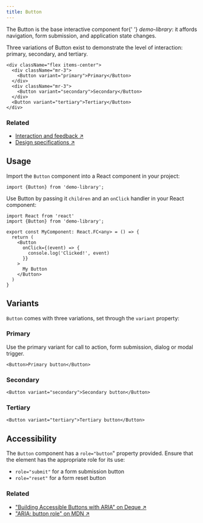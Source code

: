 ```yaml
---
title: Button
---
```


<p className="leading-snug text-xl">
  The Button is the base interactive component for{' '}
  <em>demo-library</em>: it affords navigation, form submission, and application
  state changes.
</p>

Three variations of Button exist to demonstrate the level of interaction: primary, secondary, and tertiary.

```tsx preview
<div className="flex items-center">
  <div className="mr-3">
    <Button variant="primary">Primary</Button>
  </div>
  <div className="mr-3">
    <Button variant="secondary">Secondary</Button>
  </div>
  <Button variant="tertiary">Tertiary</Button>
</div>
```

### Related

* [Interaction and feedback ↗](#)
* [Design specifications ↗](#)

## Usage

Import the `Button` component into a React component in your project:

```tsx
import {Button} from 'demo-library';
```

Use Button by passing it `children` and an `onClick` handler in your React component:

```tsx
import React from 'react'
import {Button} from 'demo-library';

export const MyComponent: React.FC<any> = () => {
  return (
    <Button
      onClick={(event) => {
        console.log('Clicked!', event)
      }}
    >
      My Button
    </Button>
  )
}
```

## Variants

`Button` comes with three variations, set through the `variant` property:

### Primary

Use the primary variant for call to action, form submission, dialog or modal
trigger.

```tsx live
<Button>Primary button</Button>
```

### Secondary

```tsx live
<Button variant="secondary">Secondary button</Button>
```

### Tertiary

```tsx live
<Button variant="tertiary">Tertiary button</Button>
```

## Accessibility

The `Button` component has a `role="button`" property provided. Ensure that the
element has the appropriate role for its use:

* `role="submit"` for a form submission button
* `role="reset"` for a form reset button

### Related

* ["Building Accessible Buttons with ARIA" on Deque ↗](https://www.deque.com/blog/accessible-aria-buttons/)
* ["ARIA: button role" on MDN ↗](https://developer.mozilla.org/en-US/docs/Web/Accessibility/ARIA/Roles/button_role/)

